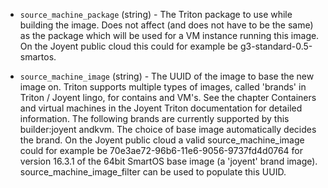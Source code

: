 <!-- Code generated from the comments of the SourceMachineConfig struct in builder/triton/source_machine_config.go; DO NOT EDIT MANUALLY -->

- `source_machine_package` (string) - The Triton package to use while
  building the image. Does not affect (and does not have to be the same) as
  the package which will be used for a VM instance running this image. On the
  Joyent public cloud this could for example be g3-standard-0.5-smartos.

- `source_machine_image` (string) - The UUID of the image to base the new
  image on. Triton supports multiple types of images, called 'brands' in
  Triton / Joyent lingo, for contains and VM's. See the chapter Containers
  and virtual machines in
  the Joyent Triton documentation for detailed information. The following
  brands are currently supported by this builder:joyent andkvm. The
  choice of base image automatically decides the brand. On the Joyent public
  cloud a valid source_machine_image could for example be
  70e3ae72-96b6-11e6-9056-9737fd4d0764 for version 16.3.1 of the 64bit
  SmartOS base image (a 'joyent' brand image). source_machine_image_filter
  can be used to populate this UUID.

<!-- End of code generated from the comments of the SourceMachineConfig struct in builder/triton/source_machine_config.go; -->
